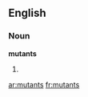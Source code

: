 ==English==

===Noun===
'''mutants''' {{p}}

# {{plural of|[[mutant#Noun|mutant]]}}

[[ar:mutants]]
[[fr:mutants]]